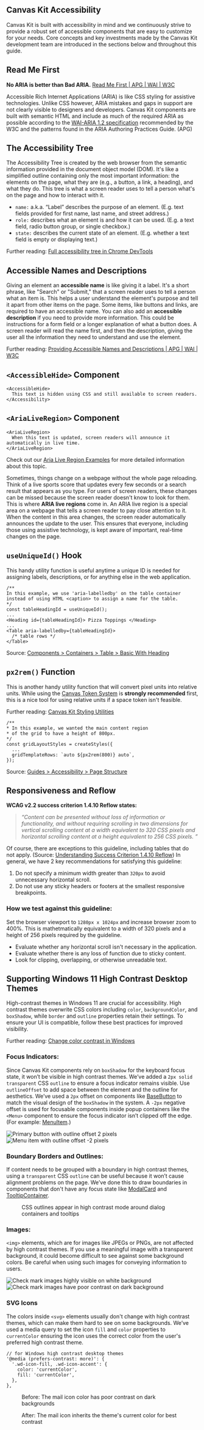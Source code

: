 
<Meta title="Guides/Accessibility/Overview" />

## Canvas Kit Accessibility

Canvas Kit is built with accessibility in mind and we continuously strive to provide a robust set of
accessible components that are easy to customize for your needs. Core concepts and key investments
made by the Canvas Kit development team are introduced in the sections below and throughout this
guide.

## Read Me First

**No ARIA is better than Bad ARIA.**
[Read Me First | APG | WAI | W3C](https://www.w3.org/WAI/ARIA/apg/practices/read-me-first/)

Accessible Rich Internet Applications (ARIA) is like CSS styling for assistive technologies. Unlike
CSS however, ARIA mistakes and gaps in support are not clearly visible to designers and developers.
Canvas Kit components are built with semantic HTML and include as much of the required ARIA as
possible according to the [WAI-ARIA 1.2 specification](https://www.w3.org/TR/wai-aria-1.2/)
recommended by the W3C and the patterns found in the ARIA Authoring Practices Guide. (APG)

## The Accessibility Tree

The Accessibility Tree is created by the web browser from the semantic information provided in the
document object model (DOM). It's like a simplified outline containing only the most important
information: the elements on the page, what they are (e.g., a button, a link, a heading), and what
they do. This tree is what a screen reader uses to tell a person what's on the page and how to
interact with it.

- `name:` a.k.a. “Label” describes the purpose of an element. (E.g. text fields provided for first
  name, last name, and street address.)
- `role:` describes what an element is and how it can be used. (E.g. a text field, radio button
  group, or single checkbox.)
- `state:` describes the current state of an element. (E.g. whether a text field is empty or
  displaying text.)

Further reading:
[Full accessibility tree in Chrome DevTools](https://developer.chrome.com/blog/full-accessibility-tree#main-content)

## Accessible Names and Descriptions

Giving an element an **accessible name** is like giving it a label. It's a short phrase, like
"Search" or "Submit," that a screen reader uses to tell a person what an item is. This helps a user
understand the element's purpose and tell it apart from other items on the page. Some items, like
buttons and links, are required to have an accessible name. You can also add an **accessible
description** if you need to provide more information. This could be instructions for a form field
or a longer explanation of what a button does. A screen reader will read the name first, and then
the description, giving the user all the information they need to understand and use the element.

Further reading:
[Providing Accessible Names and Descriptions | APG | WAI | W3C](https://www.w3.org/WAI/ARIA/apg/practices/names-and-descriptions/)

## `<AccessibleHide>` Component

```
<AccessibleHide>
  This text is hidden using CSS and still available to screen readers.
</Accessibility>
```

## `<AriaLiveRegion>` Component

```
<AriaLiveRegion>
  When this text is updated, screen readers will announce it automatically in live time.
</AriaLiveRegion>
```

Check out our
[Aria Live Region Examples](?path=/docs/guides-accessibility-examples-aria-live-regions--docs) for
more detailed information about this topic.

Sometimes, things change on a webpage without the whole page reloading. Think of a live sports score
that updates every few seconds or a search result that appears as you type. For users of screen
readers, these changes can be missed because the screen reader doesn't know to look for them. This
is where **ARIA live regions** come in. An ARIA live region is a special area on a webpage that
tells a screen reader to pay close attention to it. When the content in this area changes, the
screen reader automatically announces the update to the user. This ensures that everyone, including
those using assistive technology, is kept aware of important, real-time changes on the page.

## `useUniqueId()` Hook

This handy utility function is useful anytime a unique ID is needed for assigning labels,
descriptions, or for anything else in the web application.

```
/**
In this example, we use 'aria-labelledby' on the table container
instead of using HTML <caption> to assign a name for the table.
*/
const tableHeadingId = useUniqueId();
...
<Heading id={tableHeadingId}> Pizza Toppings </Heading>
...
<Table aria-labelledby={tableHeadingId}>
  /* table rows */
</Table>

```

Source:
[Components > Containers > Table > Basic With Heading](?path=/story/components-containers-table--basic-with-heading)

## `px2rem()` Function

This is another handy utility function that will convert pixel units into relative units. While
using the [Canvas Token System](?path=/docs/guides-tokens-migration-overview--docs) is **strongly
recommended** first, this is a nice tool for using relative units if a space token isn't feasible.

Further reading: [Canvas Kit Styling Utilities](?path=/docs/styling-utilities--docs)

```
/**
* In this example, we wanted the main content region
* of the grid to have a height of 800px.
*/
const gridLayoutStyles = createStyles({
  ...
  gridTemplateRows: `auto ${px2rem(800)} auto`,
});
```

Source:
[Guides > Accessibility > Page Structure](?path=/docs/guides-accessibility-page-structure--docs)

## Responsiveness and Reflow

**WCAG v2.2 success criterion 1.4.10 Reflow states:**

> _“Content can be presented without loss of information or functionality, and without requiring
> scrolling in two dimensions for vertical scrolling content at a width equivalent to 320 CSS pixels
> and horizontal scrolling content at a height equivalent to 256 CSS pixels. ”_

Of course, there are exceptions to this guideline, including tables that do not apply. (Source:
[Understanding Success Criterion 1.4.10 Reflow](https://www.w3.org/WAI/WCAG22/Understanding/reflow.html))
In general, we have 2 key recommendations for satisfying this guideline:

1. Do not specify a minimum width greater than `320px` to avoid unnecessary horizontal scroll.
2. Do not use any sticky headers or footers at the smallest responsive breakpoints.

### How we test against this guideline:

Set the browser viewport to `1280px x 1024px` and increase browser zoom to 400%. This is
mathetmatically equivalent to a width of 320 pixels and a height of 256 pixels required by the
guideline.

- Evaluate whether any horizontal scroll isn't necessary in the application.
- Evaluate whether there is any loss of function due to sticky content.
- Look for clipping, overlapping, or otherwise unreadable text.

## Supporting Windows 11 High Contrast Desktop Themes

High-contrast themes in Windows 11 are crucial for accessibility. High contrast themes overwrite CSS
colors including `color`, `backgroundColor`, and `boxShadow`, while `border` and `outline`
properties retain their settings. To ensure your UI is compatible, follow these best practices for
improved visibility.

Further reading:
[Change color contrast in Windows](https://support.microsoft.com/en-us/windows/change-color-contrast-in-windows-fedc744c-90ac-69df-aed5-c8a90125e696)

### Focus Indicators:

Since Canvas Kit components rely on `boxShadow` for the keyboard focus state, it won’t be visible in
high contrast themes. We’ve added a `2px solid transparent` CSS `outline` to ensure a focus
indicator remains visible. Use `outlineOffset` to add space between the element and the outline for
aesthetics. We’ve used a `2px` offset on components like
[BaseButton](https://github.com/Workday/canvas-kit/blob/master/modules/react/button/lib/BaseButton.tsx)
to match the visual design of the `boxShadow` in the system. A `-2px` negative offset is used for
focusable components inside popup containers like the `<Menu>` component to ensure the focus
indicator isn’t clipped off the edge. (For example:
[MenuItem](https://github.com/Workday/canvas-kit/blob/master/modules/react/menu/lib/MenuItem.tsx).)

<Flex justifyContent="space-evenly" paddingBottom={system.space.x4}>
  <img src={buttonFocus} alt="Primary button with outline offset 2 pixels" />
  <img src={menuFocus} alt="Menu item with outline offset -2 pixels" />
</Flex>

### Boundary Borders and Outlines:

If content needs to be grouped with a boundary in high contrast themes, using a `transparent` CSS
`outline` can be useful because it won’t cause alignment problems on the page. We’ve done this to
draw boundaries in components that don't have any focus state like
[ModalCard](https://github.com/Workday/canvas-kit/blob/master/modules/react/modal/lib/ModalCard.tsx)
and
[TooltipContainer](https://github.com/Workday/canvas-kit/blob/master/modules/react/tooltip/lib/TooltipContainer.tsx).

<Flex justifyContent="center">
  <figure margin="0">
    <img src={borderOutline} alt="" />
    <figcaption style={{width: px2rem(300)}}>
      CSS outlines appear in high contrast mode around dialog containers and tooltips
    </figcaption>
  </figure>
</Flex>

### Images:

`<img>` elements, which are for images like JPEGs or PNGs, are not affected by high contrast themes.
If you use a meaningful image with a transparent background, it could become difficult to see
against some background colors. Be careful when using such images for conveying information to
users.

<Flex justifyContent="space-evenly" paddingBottom={system.space.x4}>
  <img src={checkMark} alt="Check mark images highly visible on white background" />
  <img src={checkMarkWhcm} alt="Check mark images have poor contrast on dark background" />
</Flex>

### SVG Icons

The colors inside `<svg>` elements usually don't change with high contrast themes, which can make
them hard to see on some backgrounds. We’ve used a media query to set the icon `fill` and `color`
properties to `currentColor` ensuring the icon uses the correct color from the user's preferred high
contrast theme.

```
// for Windows high contrast desktop themes
'@media (prefers-contrast: more)': {
  '.wd-icon-fill, .wd-icon-accent': {
    color: 'currentColor',
    fill: 'currentColor',
  },
},
```

<Flex justifyContent='space-evenly'>
<figure margin='0'>
  <img src={iconBefore} alt="" />
  <figcaption style={{width: px2rem(370)}}>Before: The mail icon color has poor contrast on dark backgrounds</figcaption>
</figure>

<figure margin='0'>
  <img src={iconAfter} alt="" />
  <figcaption style={{width: px2rem(370)}}>After: The mail icon inherits the theme's current color for best contrast</figcaption>
</figure>
</Flex>
